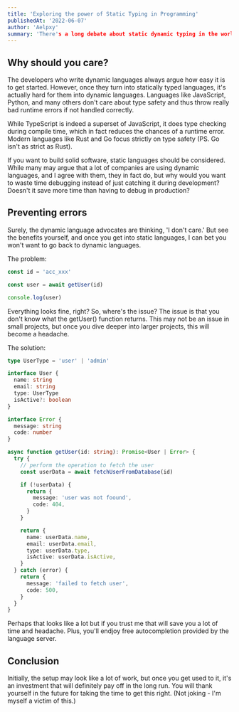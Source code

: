 ```yaml
---
title: 'Exploring the power of Static Typing in Programming'
publishedAt: '2022-06-07'
author: 'Aelpxy'
summary: 'There's a long debate about static dynamic typing in the world of software. Let's explore why static typing is superior.'
---
```


## Why should you care?

The developers who write dynamic languages always argue how easy it is to get
started. However, once they turn into statically typed languages, it's actually
hard for them into dynamic languages. Languages like JavaScript, Python, and
many others don't care about type safety and thus throw really bad runtime
errors if not handled correctly.

While TypeScript is indeed a superset of JavaScript, it does type checking
during compile time, which in fact reduces the chances of a runtime error.
Modern languages like Rust and Go focus strictly on type safety (PS. Go isn't as
strict as Rust).

If you want to build solid software, static languages should be considered.
While many may argue that a lot of companies are using dynamic languages, and I
agree with them, they in fact do, but why would you want to waste time debugging
instead of just catching it during development? Doesn't it save more time than
having to debug in production?

## Preventing errors

Surely, the dynamic language advocates are thinking, 'I don't care.' But see the
benefits yourself, and once you get into static languages, I can bet you won't
want to go back to dynamic languages.

The problem:

```javascript
const id = 'acc_xxx'

const user = await getUser(id)

console.log(user)
```

Everything looks fine, right? So, where's the issue? The issue is that you don't
know what the getUser() function returns. This may not be an issue in small
projects, but once you dive deeper into larger projects, this will become a
headache.

The solution:

```typescript
type UserType = 'user' | 'admin'

interface User {
  name: string
  email: string
  type: UserType
  isActive?: boolean
}

interface Error {
  message: string
  code: number
}

async function getUser(id: string): Promise<User | Error> {
  try {
    // perform the operation to fetch the user
    const userData = await fetchUserFromDatabase(id)

    if (!userData) {
      return {
        message: 'user was not foound',
        code: 404,
      }
    }

    return {
      name: userData.name,
      email: userData.email,
      type: userData.type,
      isActive: userData.isActive,
    }
  } catch (error) {
    return {
      message: 'failed to fetch user',
      code: 500,
    }
  }
}
```

Perhaps that looks like a lot but if you trust me that will save you a lot of
time and headache. Plus, you'll endjoy free autocompletion provided by the
language server.

## Conclusion

Initially, the setup may look like a lot of work, but once you get used to it,
it's an investment that will definitely pay off in the long run. You will thank
yourself in the future for taking the time to get this right. (Not joking - I'm
myself a victim of this.)
